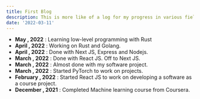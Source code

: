 ```yaml
---
title: First Blog
description: This is more like of a log for my progress in various fields. Keep up to date with it and ping me if you wanna work upon something together
date: '2022-03-11'
---
```


- **May , 2022** : Learning low-level programming with Rust
- **April , 2022** : Working on Rust and Golang.
- **April , 2022** : Done with Next JS, Express and Nodejs.
- **March , 2022** : Done with React JS. Off to Next JS.
- **March , 2022** : Almost done with my software project. <br/>
- **March , 2022** : Started PyTorch to work on projects. <br/>
- **February , 2022** : Started React JS to work on developing a software as a course project. <br/>
- **December , 2021** : Completed Machine learning course from Coursera. <br/>
